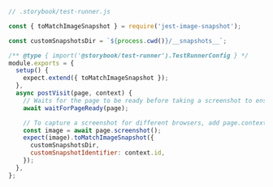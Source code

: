 ```js
// .storybook/test-runner.js

const { toMatchImageSnapshot } = require('jest-image-snapshot');

const customSnapshotsDir = `${process.cwd()}/__snapshots__`;

/** @type { import('@storybook/test-runner').TestRunnerConfig } */
module.exports = {
  setup() {
    expect.extend({ toMatchImageSnapshot });
  },
  async postVisit(page, context) {
    // Waits for the page to be ready before taking a screenshot to ensure consistent results
    await waitForPageReady(page);

    // To capture a screenshot for different browsers, add page.context().browser().browserType().name() to get the browser name to prefix the file name
    const image = await page.screenshot();
    expect(image).toMatchImageSnapshot({
      customSnapshotsDir,
      customSnapshotIdentifier: context.id,
    });
  },
};
```
